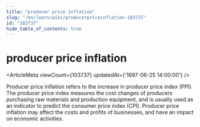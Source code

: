```yaml
---
title: "producer price inflation"
slug: "/en/learn/wiki/producerpriceinflation-103737"
id: "103737"
hide_table_of_contents: true
---
```



# producer price inflation

<ArticleMeta viewCount={103737} updatedAt={'1697-06-25 14:00:00'} />

Producer price inflation refers to the increase in producer price index (PPI). The producer price index measures the cost changes of producers purchasing raw materials and production equipment, and is usually used as an indicator to predict the consumer price index (CPI). Producer price inflation may affect the costs and profits of businesses, and have an impact on economic activities.
